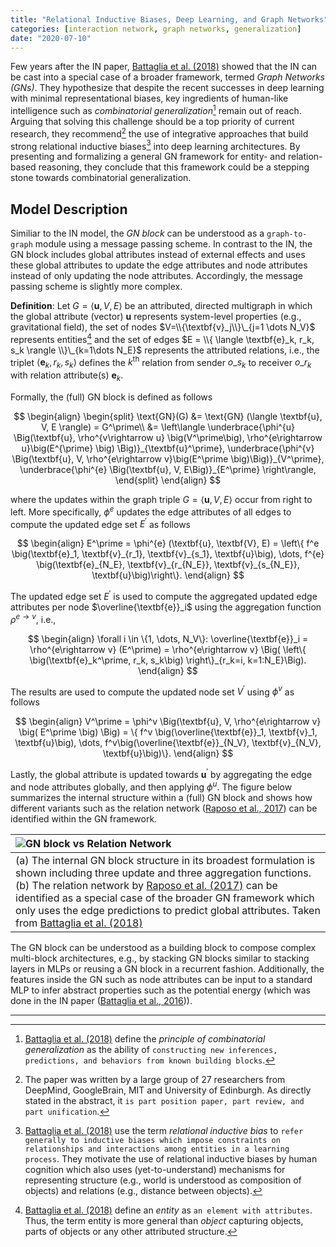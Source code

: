 ```yaml
---
title: "Relational Inductive Biases, Deep Learning, and Graph Networks"
categories: [interaction network, graph networks, generalization]
date: "2020-07-10"
---
```


Few years after the IN paper, [Battaglia et al.
(2018)](https://arxiv.org/abs/1806.01261) showed that the IN can be
cast into a special case of a broader framework, termed *Graph
Networks (GNs)*. They hypothesize that despite the recent successes in
deep learning with minimal representational biases, key ingredients of
human-like intelligence such as *combinatorial
  generalization*[^1] remain out of reach.
  Arguing that solving this challenge should be a top priority of
  current research, they recommend[^2] the use
  of integrative approaches that build strong relational inductive 
biases[^3] into deep learning architectures. By
presenting and formalizing a general GN framework for entity- and
relation-based reasoning, they conclude that this framework could be a
stepping stone towards combinatorial generalization. 

[^1]: [Battaglia et al. (2018)](https://arxiv.org/abs/1806.01261) define the *principle of combinatorial generalization* as the ability of `constructing new inferences, predictions, and behaviors from known building blocks`.  

[^2]: The paper was written by a large group of 27 researchers from
    DeepMind, GoogleBrain, MIT and University of Edinburgh. As
    directly stated in the abstract, it `is part position paper, part
    review, and part unification`.  

[^3]: [Battaglia et al. (2018)](https://arxiv.org/abs/1806.01261) use
    the term *relational inductive bias* to `refer generally to
    inductive biases which impose constraints on relationships and
    interactions among entities in a learning process`. They motivate
    the use of relational inductive biases by human cognition which
    also uses (yet-to-understand) mechanisms for representing
    structure (e.g., world is understood as composition of objects)
    and relations (e.g., distance between objects).

## Model Description 

Similiar to the IN model, the *GN block* can be understood as a
`graph-to-graph` module using a message passing scheme. In contrast to the IN,
the GN block includes global attributes instead of external effects and uses
these global attributes to update the edge attributes and node attributes
instead of only updating the node attributes. Accordingly, the message passing
scheme is slightly more complex.



**Definition**: Let $G=\langle \textbf{u}, V, E \rangle$ be an attributed, directed
multigraph in which the global attribute (vector) $\textbf{u}$ represents system-level
properties (e.g., gravitational field), the set of nodes 
$V=\\{\textbf{v}_j\\}\_{j=1 \dots N_V}$ represents entities[^4] and
the set of edges 
$E = \\{ \langle \textbf{e}_k, r_k, s_k \rangle \\}\_{k=1\dots N_E}$ 
represents the attributed relations, i.e., the triplet 
$\langle \textbf{e}_k, r_k, s_k \rangle$ defines the $k^{\text{th}}$ relation from sender
$o\_{s_k}$ to receiver $o\_{r_k}$ with relation attribute(s) $\textbf{e}_k$. 

[^4]: [Battaglia et al. (2018)](https://arxiv.org/abs/1806.01261)
    define an *entity* as `an element with attributes`. Thus, the term
    entity is more general than *object* capturing objects, parts of
    objects or any other attributed structure. 
    
Formally, the (full) GN block is defined as follows

$$
\begin{align}
  \begin{split}
    \text{GN}(G) &= \text{GN} (\langle \textbf{u}, V, E \rangle) = G^\prime\\
               &= \left\langle
                 \underbrace{\phi^{u} \Big(\textbf{u}, \rho^{v\rightarrow u} \big(V^\prime\big), \rho^{e\rightarrow u}\big(E^{\prime} \big) \Big)}_{\textbf{u}^\prime},
   \underbrace{\phi^{v} \Big(\textbf{u}, V, \rho^{e\rightarrow v}\big(E^\prime \big)\Big)}_{V^\prime},
   \underbrace{\phi^{e} \Big(\textbf{u}, V, E\Big)}_{E^\prime} \right\rangle,
   \end{split}
\end{align}
$$

where the updates within the graph triple $G=\langle \textbf{u}, V, E \rangle$
occur from right to left. More specifically, $\phi^e$ updates the edge
attributes of all edges to compute the updated edge set $E^\prime$ as follows

$$
\begin{align}
  E^\prime  = \phi^{e} (\textbf{u}, \textbf{V}, E)
  = \left\{ f^e \big(\textbf{e}_1, \textbf{v}_{r_1}, \textbf{v}_{s_1}, \textbf{u}\big), \dots,
    f^{e} \big(\textbf{e}_{N_E}, \textbf{v}_{r_{N_E}}, \textbf{v}_{s_{N_E}}, \textbf{u}\big)\right\}.
\end{align}
$$

The updated edge set $E^\prime$ is used to compute the aggregated updated edge
attributes per node $\overline{\textbf{e}}_i$ using the aggregation function
$\rho^{e\rightarrow v}$, i.e.,

$$
\begin{align}
  \forall i \in \{1, \dots, N_V\}: \overline{\textbf{e}}_i = \rho^{e\rightarrow v} (E^\prime)
  = \rho^{e\rightarrow v} \Big( \left\{  \big(\textbf{e}_k^\prime, r_k, s_k\big)  \right\}_{r_k=i, k=1:N_E}\Big).
\end{align}
$$

The results are used to compute the updated node set $V^\prime$ using $\phi^v$
as follows

$$
\begin{align}
  V^\prime = \phi^v \Big(\textbf{u}, V, \rho^{e\rightarrow v} \big( E^\prime \big) \Big)
  = \{ f^v \big(\overline{\textbf{e}}_1, \textbf{v}_1, \textbf{u}\big), \dots,
  f^v\big(\overline{\textbf{e}}_{N_V}, \textbf{v}_{N_V}, \textbf{u}\big)\}.
\end{align}
$$

Lastly, the global attribute is updated towards $\textbf{u}^\prime$ by aggregating the
edge and node attributes globally, and then applying $\phi^u$.
The figure below summarizes the internal structure within a (full) GN block
and shows how different variants such as the relation network ([Raposo
et al., 2017](https://arxiv.org/abs/1702.05068)) can be identified
within the GN framework.

| ![GN block vs Relation Network](./img/graph_networks_vs_RN.png "GN block vs Relation Network") |
| :--         |
|(a) The internal GN block structure in its broadest formulation is shown including three update and three aggregation functions. (b) The relation network by [Raposo et al. (2017)](https://arxiv.org/abs/1702.05068) can be identified as a special case of the broader GN framework which only uses the edge predictions to predict global attributes. Taken from [Battaglia et al. (2018)](https://arxiv.org/abs/1806.01261)|

The GN block can be understood as a building block to compose complex
multi-block architectures, e.g., by stacking GN blocks similar to stacking
layers in MLPs or reusing a GN block in a recurrent fashion. Additionally, the
features inside the GN such as node attributes can be input to a standard MLP to
infer abstract properties such as the potential energy (which was done in the IN
paper ([Battaglia et al., 2016](https://arxiv.org/abs/1612.00222))).

-----------------------------------------------------------------------------------------------------
